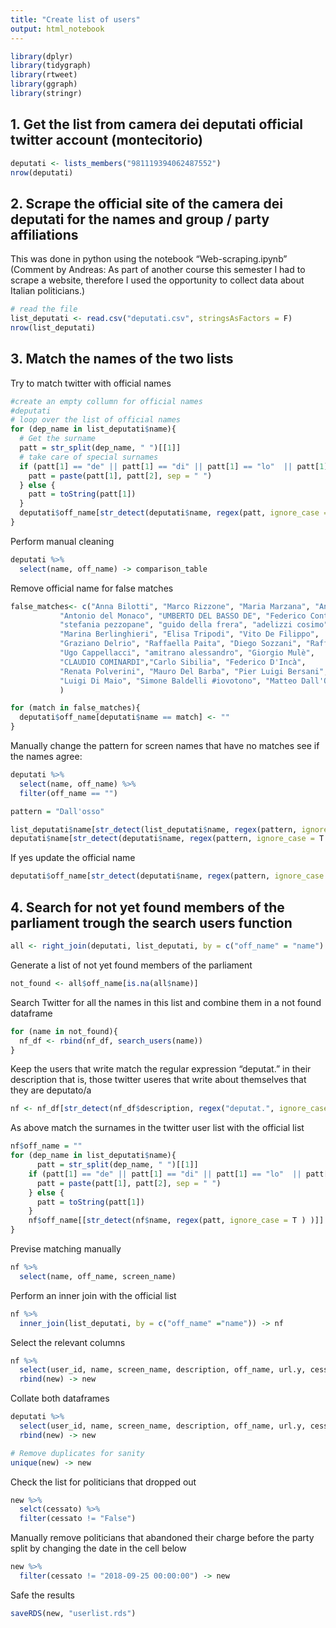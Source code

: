 ```yaml
---
title: "Create list of users"
output: html_notebook
---
```


```r
library(dplyr)
library(tidygraph)
library(rtweet)
library(ggraph)
library(stringr)
```

## 1. Get the list from camera dei deputati official twitter account (montecitorio)

```r
deputati <- lists_members("981119394062487552")
nrow(deputati)
```
## 2. Scrape the official site of the camera dei deputati for the names and group / party affiliations

This was done in python using the notebook "Web-scraping.ipynb" 
(Comment by Andreas: As part of another course this semester I had to scrape a website, therefore I used the opportunity to collect data about Italian politicians.)

```r
# read the file
list_deputati <- read.csv("deputati.csv", stringsAsFactors = F)
nrow(list_deputati)
```

## 3. Match the names of the two lists

Try to match twitter with official names

```r
#create an empty collumn for official names
#deputati
# loop over the list of official names
for (dep_name in list_deputati$name){
  # Get the surname
  patt = str_split(dep_name, " ")[[1]]
  # take care of special surnames
  if (patt[1] == "de" || patt[1] == "di" || patt[1] == "lo"  || patt[1] == "la"){
    patt = paste(patt[1], patt[2], sep = " ")
  } else {
    patt = toString(patt[1])
  }
  deputati$off_name[str_detect(deputati$name, regex(patt, ignore_case = T ) )] <- toString(list_deputati$name[str_detect(list_deputati$name, regex(patt, ignore_case = T ) )][1])
}
```

Perform manual cleaning

```r
deputati %>% 
  select(name, off_name) -> comparison_table
```

Remove official name for false matches

```r
false_matches<- c("Anna Bilotti", "Marco Rizzone", "Maria Marzana", "Andrea Giarrizzo", 
           "Antonio del Monaco", "UMBERTO DEL BASSO DE", "Federico Conte", 
           "stefania pezzopane", "guido della frera", "adelizzi cosimo", 
           "Marina Berlinghieri", "Elisa Tripodi", "Vito De Filippo", 
           "Graziano Delrio", "Raffaella Paita", "Diego Sozzani", "Raffaele Nevi",
           "Ugo Cappellacci", "amitrano alessandro", "Giorgio Mulè", 
           "CLAUDIO COMINARDI","Carlo Sibilia", "Federico D'Incà", 
           "Renata Polverini", "Mauro Del Barba", "Pier Luigi Bersani", 
           "Luigi Di Maio", "Simone Baldelli #iovotono", "Matteo Dall'Osso #iohovotatoNO"
           )

for (match in false_matches){
  deputati$off_name[deputati$name == match] <- ""
}
```

Manually change the pattern for screen names that have no matches 
see if the names agree:

```r
deputati %>% 
  select(name, off_name) %>% 
  filter(off_name == "")
```


```r
pattern = "Dall'osso"

list_deputati$name[str_detect(list_deputati$name, regex(pattern, ignore_case = T ) )]
deputati$name[str_detect(deputati$name, regex(pattern, ignore_case = T ) )]
```

If yes update the official name

```r
deputati$off_name[str_detect(deputati$name, regex(pattern, ignore_case = T ) )] <- toString(list_deputati$name[str_detect(list_deputati$name, regex(pattern, ignore_case = T ) )])
```

## 4. Search for not yet found members of the parliament trough the search users function

```r
all <- right_join(deputati, list_deputati, by = c("off_name" = "name") )
```

Generate a list of not yet found members of the parliament

```r
not_found <- all$off_name[is.na(all$name)]
```

Search Twitter for all the names in this list
and combine them in a not found dataframe

```r
for (name in not_found){
  nf_df <- rbind(nf_df, search_users(name))
}
```

Keep the users that write match the regular expression "deputat." in their description that is, those twitter useres that write about themselves that they are deputato/a

```r
nf <- nf_df[str_detect(nf_df$description, regex("deputat.", ignore_case = T ) ),]
```

As above match the surnames in the twitter user list with the official list

```r
nf$off_name = ""
for (dep_name in list_deputati$name){
      patt = str_split(dep_name, " ")[[1]]
    if (patt[1] == "de" || patt[1] == "di" || patt[1] == "lo"  || patt[1] == "la"){
      patt = paste(patt[1], patt[2], sep = " ")
    } else {
      patt = toString(patt[1])
    }
    nf$off_name[[str_detect(nf$name, regex(patt, ignore_case = T ) )]] <- toString(list_deputati$name[str_detect(list_deputati$name, regex(patt, ignore_case = T ) )][1])
}
```

Previse matching manually

```r
nf %>% 
  select(name, off_name, screen_name)
```

Perform an inner join with the official list

```r
nf %>% 
  inner_join(list_deputati, by = c("off_name" ="name")) -> nf
```

Select the relevant columns

```r
nf %>% 
  select(user_id, name, screen_name, description, off_name, url.y, cessato, gruppo, url_gruppo, sub_gruppo, sub_gruppo_url) %>% 
  rbind(new) -> new
```

Collate both dataframes

```r
deputati %>% 
  select(user_id, name, screen_name, description, off_name, url.y, cessato, gruppo, url_gruppo, sub_gruppo, sub_gruppo_url) %>% 
  rbind(new) -> new

# Remove duplicates for sanity
unique(new) -> new
```

Check the list for politicians that dropped out

```r
new %>% 
  selct(cessato) %>% 
  filter(cessato != "False")
```

Manually remove politicians that abandoned their charge before the party split by changing the date in the cell below

```r
new %>% 
  filter(cessato != "2018-09-25 00:00:00") -> new
```

Safe the results

```r
saveRDS(new, "userlist.rds")
```

